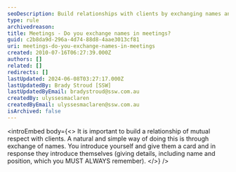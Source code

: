 ```yaml
---
seoDescription: Build relationships with clients by exchanging names and establishing mutual respect during meetings.
type: rule
archivedreason:
title: Meetings - Do you exchange names in meetings?
guid: c2b8da9d-296a-4d74-88d8-4aae3013cf81
uri: meetings-do-you-exchange-names-in-meetings
created: 2010-07-16T06:27:39.000Z
authors: []
related: []
redirects: []
lastUpdated: 2024-06-08T03:27:17.000Z
lastUpdatedBy: Brady Stroud [SSW]
lastUpdatedByEmail: bradystroud@ssw.com.au
createdBy: ulyssesmaclaren
createdByEmail: ulyssesmaclaren@ssw.com.au
isArchived: false
---
```


<introEmbed
  body={<>
It is important to build a relationship of mutual respect with clients. A natural and simple way of doing this is through exchange of names. You introduce yourself and give them a card and in response they introduce themselves (giving details, including name and position, which you MUST ALWAYS remember).
  </>}
/>
